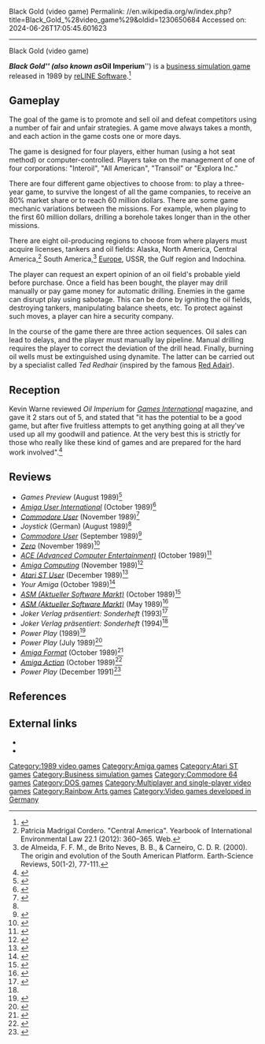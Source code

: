 Black Gold (video game)
Permalink: //en.wikipedia.org/w/index.php?title=Black_Gold_%28video_game%29&oldid=1230650684
Accessed on: 2024-06-26T17:05:45.601623



------
Black Gold (video game)
{{Short description|1989 video game}}
{{multiple issues|
{{More citations needed|date=May 2019}}
{{Lead too short|date=August 2021}}
}}
{{Infobox video game
|title = Black Gold
|image = Black Gold Coverart.png
|caption =
|developer = [[reLINE Software]]
|publisher = [[reLINE Software]]<br />[[Rainbow Arts]]
|designer = 
|engine = 
|released = [[1989 in video gaming|1989]]
|genre = [[Business simulation game|Business simulation]]
|modes = [[Single-player video game|Single-player]], [[Multiplayer video game|multiplayer]]
|platforms = [[Amiga]], [[Atari ST]], [[Commodore 64]], [[MS-DOS]]
}}

'''''Black Gold''''' (also known as '''''Oil Imperium''''') is a [[business simulation game]] released in 1989 by [[reLINE Software]].<ref>{{Cite web|url=https://www.myabandonware.com/game/black-gold-lu|title=Black Gold|website=My Abandonware|language=en-US|access-date=2019-04-12}}</ref>

==Gameplay==
The goal of the game is to promote and sell oil and defeat competitors using a number of fair and unfair strategies. A game move always takes a month, and each action in the game costs one or more days.

The game is designed for four players, either human (using a hot seat method) or computer-controlled. Players take on the management of one of four corporations: "Interoil", "All American", "Transoil" or "Explora Inc."

There are four different game objectives to choose from: to play a three-year game, to survive the longest of all the game companies, to receive an 80% market share or to reach 60 million dollars. There are some game mechanic variations between the missions. For example, when playing to the first 60 million dollars, drilling a borehole takes longer than in the other missions.

There are eight oil-producing regions to choose from where players must acquire licenses, tankers and oil fields: Alaska, North America, Central America,<ref>Patricia Madrigal Cordero. "Central America". Yearbook of International Environmental Law 22.1 (2012): 360–365. Web.</ref> South America,<ref>de Almeida, F. F. M., de Brito Neves, B. B., & Carneiro, C. D. R. (2000). The origin and evolution of the South American Platform. Earth-Science Reviews, 50(1-2), 77-111.</ref> [[Europe]], USSR, the Gulf region and Indochina.

The player can request an expert opinion of an oil field's probable yield before purchase. Once a field has been bought, the player may drill manually or pay game money for automatic drilling. Enemies in the game can disrupt play using sabotage. This can be done by igniting the oil fields, destroying tankers, manipulating balance sheets, etc. To protect against such moves, a player can hire a security company.

In the course of the game there are three action sequences. Oil sales can lead to delays, and the player must manually lay pipeline. Manual drilling requires the player to correct the deviation of the drill head. Finally, burning oil wells must be extinguished using dynamite. The latter can be carried out by a specialist called ''Ted Redhair'' (inspired by the famous [[Red Adair]]).

==Reception==
Kevin Warne reviewed ''Oil Imperium'' for ''[[Games International]]'' magazine, and gave it 2 stars out of 5, and stated that "it has the potential to be a good game, but after five fruitless attempts to get anything going at all they've used up all my goodwill and patience. At the very best this is strictly for those who really like these kind of games and are prepared for the hard work involved".<ref name="gi10">{{cite journal | last = Mason | first = Paul | title = Computer Games | journal = [[Games International]] | issue = 10 | pages = 52 | date=November 1989}}</ref>

==Reviews==
* ''Games Preview'' (August 1989)<ref>{{Cite web|url=http://archive.org/details/GamesPreviewNr891989|title=Games_Preview_Nr_8_9_1989|accessdate=22 May 2024|via=Internet Archive}}</ref>
* ''[[Amiga User International]]'' (October 1989)<ref>{{Cite web|url=http://amr.abime.net/review_7319|title = Oil Imperium review from AUI Vol 3 No 10 (Oct 1989) - Amiga Magazine Rack}}</ref>
* ''[[Commodore User]]'' (November 1989)<ref name="auto">{{Cite web|url=http://amr.abime.net/review_17671|title=Oil Imperium review from CU Amiga-64 (Nov 1989) - Amiga Magazine Rack|accessdate=22 May 2024}}</ref>
* ''Joystick'' (German) (August 1989)<ref name="auto"/>
* ''[[Commodore User]]'' (September 1989)<ref>{{Cite web|url=https://archive.org/details/commodore-user-magazine-72/page/n24/mode/2up|title=Commodore User Magazine Issue 72|date=September 1989}}</ref>
* ''[[Zero (video game magazine)|Zero]]'' (November 1989)<ref>{{Cite web|url=https://archive.org/details/zero-magazine-01/page/n67/mode/2up|title = Zero Magazine Issue 01|date = November 1989}}</ref>
* ''[[ACE (Advanced Computer Entertainment)]]'' (October 1989)<ref>{{Cite web|url=https://archive.org/details/ace-magazine-25/page/n57/mode/2up|title = ACE Magazine Issue 25|date = October 1989}}</ref>
* ''[[Amiga Computing]]'' (November 1989)<ref>{{Cite web|url=https://amigareviews.leveluphost.com/oilimper.htm#oilimperiumac|title=Amiga Reviews: Oil Imperium|website=amigareviews.leveluphost.com|accessdate=22 May 2024}}</ref>
* ''[[Atari ST User]]'' (December 1989)<ref>{{Cite web|url=http://www.atarimania.com/atari-magazine-issue-atari-st-user-vol-4-no-10_1135.html|title = Atari ST User (Vol. 4, No. 10) - December - 1989: Atari magazine scans, PDF}}</ref>
* ''Your Amiga'' (October 1989)<ref>{{Cite web|url=http://amr.abime.net/review_5173|title = Oil Imperium review from Your Amiga (Oct 1989) - Amiga Magazine Rack}}</ref>
* ''[[ASM (Aktueller Software Markt)]]'' (October 1989)<ref>{{Cite web|url=https://archive.org/details/asm_magazine-1989-11/page/n75/mode/2up|title=Aktueller Software Markt (ASM) Magazine (November 1989)|date=November 1989}}</ref>
* ''[[ASM (Aktueller Software Markt)]]'' (May 1989)<ref>{{Cite web|url=https://www.kultboy.com/index.php?site=t&id=639|title=Kultboy.com - DIE Kult-Seite über die alten Spiele-Magazine und Retro-Games!|website=www.kultboy.com|accessdate=22 May 2024}}</ref>
* ''Joker Verlag präsentiert: Sonderheft'' (1993)<ref name="auto1">{{Cite web|url=http://amr.abime.net/issue_2934_pages|title = Amiga Joker Amiga Joker Sonderheft Nr.5 - Strategie Page scans - Amiga Magazine Rack}}</ref>
* ''Joker Verlag präsentiert: Sonderheft'' (1994)<ref name="auto1"/>
* ''Power Play'' (1989)<ref>{{Cite web|url=http://www.kultpower.de/archiv/heft_powerplay_1989-beste-spiele_seite66|title = Kultpower Archiv: Komplettscan Powerplay best of 1989}}</ref>
* ''Power Play'' (July 1989)<ref>{{Cite web|url=https://www.kultboy.com/index.php?site=t&id=4750|title=Kultboy.com - DIE Kult-Seite über die alten Spiele-Magazine und Retro-Games!|website=www.kultboy.com|accessdate=22 May 2024}}</ref>
* ''[[Amiga Format]]'' (October 1989)<ref>{{Cite web|url=https://amigareviews.leveluphost.com/oilimper.htm#oilimperiumaf|title=Amiga Reviews: Oil Imperium|website=amigareviews.leveluphost.com|accessdate=22 May 2024}}</ref>
* ''[[Amiga Action]]'' (October 1989)<ref>{{Cite web|url=http://amr.abime.net/review_24782|title=Oil Imperium review from Amiga Action 1 (Oct 1989) - Amiga Magazine Rack|accessdate=22 May 2024}}</ref>
* ''Power Play'' (December 1991)<ref>{{Cite web|url=https://www.kultboy.com/index.php?site=t&id=379|title=Kultboy.com - DIE Kult-Seite über die alten Spiele-Magazine und Retro-Games!|website=www.kultboy.com|accessdate=22 May 2024}}</ref>

==References==
{{Reflist}}

==External links==
* {{Lemon Amiga game|id=2167}}
* {{atarimania|id=29536}}

[[Category:1989 video games]]
[[Category:Amiga games]]
[[Category:Atari ST games]]
[[Category:Business simulation games]]
[[Category:Commodore 64 games]]
[[Category:DOS games]]
[[Category:Multiplayer and single-player video games]]
[[Category:Rainbow Arts games]]
[[Category:Video games developed in Germany]]